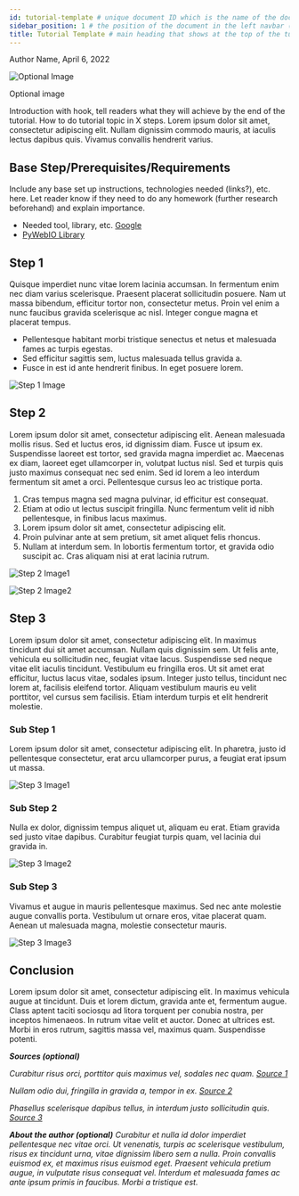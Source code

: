 ```yaml
---
id: tutorial-template # unique document ID which is the name of the document (without the extension) relative to the root docs directory (eg: document or tutorials/document)
sidebar_position: 1 # the position of the document in the left navbar (descending)
title: Tutorial Template # main heading that shows at the top of the tutorial
---
```


Author Name, April 6, 2022

![Optional Image](./woman_computer.png)

Optional image


Introduction with hook, tell readers what they will achieve by the end of the tutorial. How to do tutorial topic in X steps. Lorem ipsum dolor sit amet, consectetur adipiscing elit. Nullam dignissim commodo mauris, at iaculis lectus dapibus quis. Vivamus convallis hendrerit varius.

## Base Step/Prerequisites/Requirements
Include any base set up instructions, technologies needed (links?), etc. here. Let reader know if they need to do any homework (further research beforehand) and explain importance.
* Needed tool, library, etc. [Google](https://www.google.com)
* [PyWebIO Library](https://pypi.org/project/pywebio/)


## Step 1
Quisque imperdiet nunc vitae lorem lacinia accumsan. In fermentum enim nec diam varius scelerisque. Praesent placerat sollicitudin posuere. Nam ut massa bibendum, efficitur tortor non, consectetur metus. Proin vel enim a nunc faucibus gravida scelerisque ac nisl. Integer congue magna et placerat tempus.
* Pellentesque habitant morbi tristique senectus et netus et malesuada fames ac turpis egestas.
* Sed efficitur sagittis sem, luctus malesuada tellus gravida a.
* Fusce in est id ante hendrerit finibus. In eget posuere lorem.

![Step 1 Image](./man_computer.png)


## Step 2
Lorem ipsum dolor sit amet, consectetur adipiscing elit. Aenean malesuada mollis risus. Sed et luctus eros, id dignissim diam. Fusce ut ipsum ex. Suspendisse laoreet est tortor, sed gravida magna imperdiet ac. Maecenas ex diam, laoreet eget ullamcorper in, volutpat luctus nisl. Sed et turpis quis justo maximus consequat nec sed enim. Sed id lorem a leo interdum fermentum sit amet a orci. Pellentesque cursus leo ac tristique porta. 
1. Cras tempus magna sed magna pulvinar, id efficitur est consequat.
2. Etiam at odio ut lectus suscipit fringilla. Nunc fermentum velit id nibh pellentesque, in finibus lacus maximus.
3. Lorem ipsum dolor sit amet, consectetur adipiscing elit.
4. Proin pulvinar ante at sem pretium, sit amet aliquet felis rhoncus.
5. Nullam at interdum sem. In lobortis fermentum tortor, et gravida odio suscipit ac. Cras aliquam nisi at erat lacinia rutrum.

![Step 2 Image1](./woman2_computer.png)

![Step 2 Image2](./computer_things.png)


## Step 3
Lorem ipsum dolor sit amet, consectetur adipiscing elit. In maximus tincidunt dui sit amet accumsan. Nullam quis dignissim sem. Ut felis ante, vehicula eu sollicitudin nec, feugiat vitae lacus. Suspendisse sed neque vitae elit iaculis tincidunt. Vestibulum eu fringilla eros. Ut sit amet erat efficitur, luctus lacus vitae, sodales ipsum. Integer justo tellus, tincidunt nec lorem at, facilisis eleifend tortor. Aliquam vestibulum mauris eu velit porttitor, vel cursus sem facilisis. Etiam interdum turpis et elit hendrerit molestie.

### Sub Step 1
Lorem ipsum dolor sit amet, consectetur adipiscing elit. In pharetra, justo id pellentesque consectetur, erat arcu ullamcorper purus, a feugiat erat ipsum ut massa.

![Step 3 Image1](./computer_things2.png)

### Sub Step 2
 Nulla ex dolor, dignissim tempus aliquet ut, aliquam eu erat. Etiam gravida sed justo vitae dapibus. Curabitur feugiat turpis quam, vel lacinia dui gravida in.

![Step 3 Image2](./laptop_people)

### Sub Step 3
Vivamus et augue in mauris pellentesque maximus. Sed nec ante molestie augue convallis porta. Vestibulum ut ornare eros, vitae placerat quam. Aenean ut malesuada magna, molestie consectetur mauris.

![Step 3 Image3](./computer_desk.png)


## Conclusion
Lorem ipsum dolor sit amet, consectetur adipiscing elit. In maximus vehicula augue at tincidunt. Duis et lorem dictum, gravida ante et, fermentum augue. Class aptent taciti sociosqu ad litora torquent per conubia nostra, per inceptos himenaeos. In rutrum vitae velit et auctor. Donec at ultrices est. Morbi in eros rutrum, sagittis massa vel, maximus quam. Suspendisse potenti.


***Sources (optional)***

*Curabitur risus orci, porttitor quis maximus vel, sodales nec quam. [Source 1](http://www.source1.com)*

*Nullam odio dui, fringilla in gravida a, tempor in ex. [Source 2](http://www.source2.com)*

*Phasellus scelerisque dapibus tellus, in interdum justo sollicitudin quis. [Source 3](http://www.source3.com)*

***About the author (optional)*** *Curabitur et nulla id dolor imperdiet pellentesque nec vitae orci. Ut venenatis, turpis ac scelerisque vestibulum, risus ex tincidunt urna, vitae dignissim libero sem a nulla. Proin convallis euismod ex, et maximus risus euismod eget. Praesent vehicula pretium augue, in vulputate risus consequat vel. Interdum et malesuada fames ac ante ipsum primis in faucibus. Morbi a tristique est.*